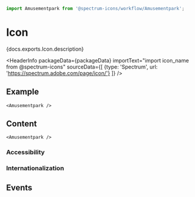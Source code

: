 <!-- Copyright 2020 Adobe. All rights reserved.
This file is licensed to you under the Apache License, Version 2.0 (the "License");
you may not use this file except in compliance with the License. You may obtain a copy
of the License at http://www.apache.org/licenses/LICENSE-2.0
Unless required by applicable law or agreed to in writing, software distributed under
the License is distributed on an "AS IS" BASIS, WITHOUT WARRANTIES OR REPRESENTATIONS
OF ANY KIND, either express or implied. See the License for the specific language
governing permissions and limitations under the License. -->



```jsx import
import Amusementpark from '@spectrum-icons/workflow/Amusementpark';
```

# Icon
<p>{docs.exports.Icon.description}</p>

<HeaderInfo
  packageData={packageData}
  importText="import icon_name from @spectrum-icons"
  sourceData={[
    {type: 'Spectrum', url: 'https://spectrum.adobe.com/page/icon/'}
  ]} />

## Example

```tsx example
<Amusementpark />
```

## Content


```tsx example
<Amusementpark />
```

### Accessibility


### Internationalization

<PropTable component={docs.exports.Icon} links={docs.links} />

## Events




